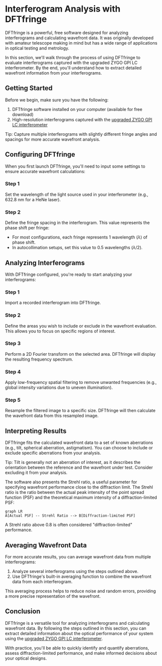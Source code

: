 
# Interferogram Analysis with DFTfringe

DFTfringe is a powerful, free software designed for analyzing interferograms and calculating wavefront data. It was originally developed with amateur telescope making in mind but has a wide range of applications in optical testing and metrology.

In this section, we'll walk through the process of using DFTfringe to evaluate interferograms captured with the upgraded ZYGO GPI LC interferometer. By the end, you'll understand how to extract detailed wavefront information from your interferograms.

## Getting Started

Before we begin, make sure you have the following:

1. DFTfringe software installed on your computer (available for free download)
2. High-resolution interferograms captured with the [upgraded ZYGO GPI LC interferometer](/zygo-gpi-lc-interferometer/upgrading-with-modern-camera)

<Callout type="info">
Tip: Capture multiple interferograms with slightly different fringe angles and spacings for more accurate wavefront analysis.
</Callout>

## Configuring DFTfringe

When you first launch DFTfringe, you'll need to input some settings to ensure accurate wavefront calculations:

<Steps>

### Step 1

Set the wavelength of the light source used in your interferometer (e.g., 632.8 nm for a HeNe laser).

### Step 2

Define the fringe spacing in the interferogram. This value represents the phase shift per fringe:

- For most configurations, each fringe represents 1 wavelength ($\lambda$) of phase shift.
- In autocollimation setups, set this value to 0.5 wavelengths ($\lambda/2$).

</Steps>

## Analyzing Interferograms

With DFTfringe configured, you're ready to start analyzing your interferograms:

<Steps>

### Step 1

Import a recorded interferogram into DFTfringe.

### Step 2

Define the areas you wish to include or exclude in the wavefront evaluation. This allows you to focus on specific regions of interest.

### Step 3

Perform a 2D Fourier transform on the selected area. DFTfringe will display the resulting frequency spectrum.

### Step 4

Apply low-frequency spatial filtering to remove unwanted frequencies (e.g., global intensity variations due to uneven illumination).

### Step 5

Resample the filtered image to a specific size. DFTfringe will then calculate the wavefront data from this resampled image.

</Steps>

## Interpreting Results

DFTfringe fits the calculated wavefront data to a set of known aberrations (e.g., tilt, spherical aberration, astigmatism). You can choose to include or exclude specific aberrations from your analysis.

<Callout type="info">
Tip: Tilt is generally not an aberration of interest, as it describes the orientation between the reference and the wavefront under test. Consider excluding it from your analysis.
</Callout>

The software also presents the Strehl ratio, a useful parameter for specifying wavefront performance close to the diffraction limit. The Strehl ratio is the ratio between the actual peak intensity of the point spread function (PSF) and the theoretical maximum intensity of a diffraction-limited PSF:

```mermaid
graph LR
A[Actual PSF] -- Strehl Ratio --> B[Diffraction-limited PSF]
```

A Strehl ratio above 0.8 is often considered "diffraction-limited" performance.

## Averaging Wavefront Data

For more accurate results, you can average wavefront data from multiple interferograms:

1. Analyze several interferograms using the steps outlined above.
2. Use DFTfringe's built-in averaging function to combine the wavefront data from each interferogram.

This averaging process helps to reduce noise and random errors, providing a more precise representation of the wavefront.

## Conclusion

DFTfringe is a versatile tool for analyzing interferograms and calculating wavefront data. By following the steps outlined in this section, you can extract detailed information about the optical performance of your system using the [upgraded ZYGO GPI LC interferometer](/zygo-gpi-lc-interferometer/upgrading-with-modern-camera).

With practice, you'll be able to quickly identify and quantify aberrations, assess diffraction-limited performance, and make informed decisions about your optical designs.
